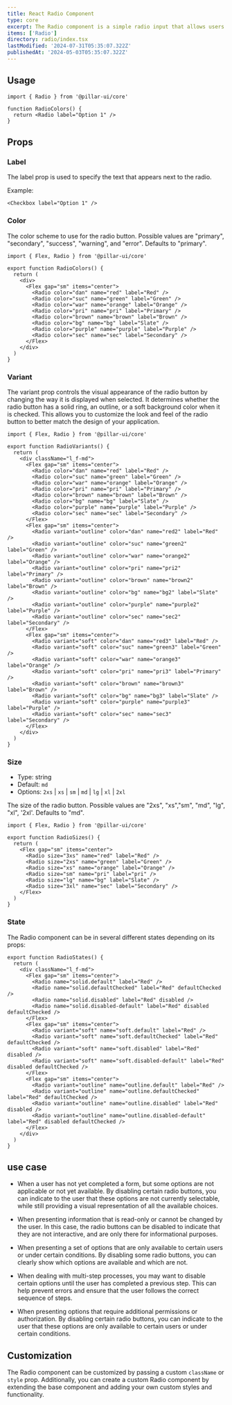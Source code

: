 ```yaml
---
title: React Radio Component
type: core
excerpt: The Radio component is a simple radio input that allows users to select a single option from a list of options.
items: ['Radio']
directory: radio/index.tsx
lastModified: '2024-07-31T05:35:07.322Z'
publishedAt: '2024-05-03T05:35:07.322Z'
---
```


## Usage

```tsx showLineNumbers title="Paper.tsx"
import { Radio } from '@pillar-ui/core'

function RadioColors() {
  return <Radio label="Option 1" />
}
```

## Props

### Label

The label prop is used to specify the text that appears next to the radio.

Example:

<RadioLabel />

```tsx showLineNumbers title="Radio.tsx"
<Checkbox label="Option 1" />
```

### Color

The color scheme to use for the radio button. Possible values are "primary", "secondary", "success", "warning", and "error". Defaults to "primary".

<RadioColors />

```tsx showLineNumbers title="Paper.tsx"
import { Flex, Radio } from '@pillar-ui/core'

export function RadioColors() {
  return (
    <div>
      <Flex gap="sm" items="center">
        <Radio color="dan" name="red" label="Red" />
        <Radio color="suc" name="green" label="Green" />
        <Radio color="war" name="orange" label="Orange" />
        <Radio color="pri" name="pri" label="Primary" />
        <Radio color="brown" name="brown" label="Brown" />
        <Radio color="bg" name="bg" label="Slate" />
        <Radio color="purple" name="purple" label="Purple" />
        <Radio color="sec" name="sec" label="Secondary" />
      </Flex>
    </div>
  )
}
```

### Variant

The variant prop controls the visual appearance of the radio button by changing the way it is displayed when selected. It determines whether the radio button has a solid ring, an outline, or a soft background color when it is checked. This allows you to customize the look and feel of the radio button to better match the design of your application.

<RadioVariants />

```tsx showLineNumbers title="Paper.tsx"
import { Flex, Radio } from '@pillar-ui/core'

export function RadioVariants() {
  return (
    <div className="l_f-md">
      <Flex gap="sm" items="center">
        <Radio color="dan" name="red" label="Red" />
        <Radio color="suc" name="green" label="Green" />
        <Radio color="war" name="orange" label="Orange" />
        <Radio color="pri" name="pri" label="Primary" />
        <Radio color="brown" name="brown" label="Brown" />
        <Radio color="bg" name="bg" label="Slate" />
        <Radio color="purple" name="purple" label="Purple" />
        <Radio color="sec" name="sec" label="Secondary" />
      </Flex>
      <Flex gap="sm" items="center">
        <Radio variant="outline" color="dan" name="red2" label="Red" />
        <Radio variant="outline" color="suc" name="green2" label="Green" />
        <Radio variant="outline" color="war" name="orange2" label="Orange" />
        <Radio variant="outline" color="pri" name="pri2" label="Primary" />
        <Radio variant="outline" color="brown" name="brown2" label="Brown" />
        <Radio variant="outline" color="bg" name="bg2" label="Slate" />
        <Radio variant="outline" color="purple" name="purple2" label="Purple" />
        <Radio variant="outline" color="sec" name="sec2" label="Secondary" />
      </Flex>
      <Flex gap="sm" items="center">
        <Radio variant="soft" color="dan" name="red3" label="Red" />
        <Radio variant="soft" color="suc" name="green3" label="Green" />
        <Radio variant="soft" color="war" name="orange3" label="Orange" />
        <Radio variant="soft" color="pri" name="pri3" label="Primary" />
        <Radio variant="soft" color="brown" name="brown3" label="Brown" />
        <Radio variant="soft" color="bg" name="bg3" label="Slate" />
        <Radio variant="soft" color="purple" name="purple3" label="Purple" />
        <Radio variant="soft" color="sec" name="sec3" label="Secondary" />
      </Flex>
    </div>
  )
}
```

### Size

- Type: string
- Default: `md`
- Options: `2xs` | `xs` | `sm` | `md` | `lg` | `xl` | `2xl`

The size of the radio button. Possible values are "2xs", "xs","sm", "md", "lg", "xl", '2xl'. Defaults to "md".

<RadioSizes />

```tsx showLineNumbers title="Paper.tsx"
import { Flex, Radio } from '@pillar-ui/core'

export function RadioSizes() {
  return (
    <Flex gap="sm" items="center">
      <Radio size="3xs" name="red" label="Red" />
      <Radio size="2xs" name="green" label="Green" />
      <Radio size="xs" name="orange" label="Orange" />
      <Radio size="sm" name="pri" label="pri" />
      <Radio size="lg" name="bg" label="Slate" />
      <Radio size="3xl" name="sec" label="Secondary" />
    </Flex>
  )
}
```

### State

The Radio component can be in several different states depending on its props:

<RadioState />

```tsx showLineNumbers title="Paper.tsx"
export function RadioStates() {
  return (
    <div className="l_f-md">
      <Flex gap="sm" items="center">
        <Radio name="solid.default" label="Red" />
        <Radio name="solid.defaultChecked" label="Red" defaultChecked />
        <Radio name="solid.disabled" label="Red" disabled />
        <Radio name="solid.disabled-default" label="Red" disabled defaultChecked />
      </Flex>
      <Flex gap="sm" items="center">
        <Radio variant="soft" name="soft.default" label="Red" />
        <Radio variant="soft" name="soft.defaultChecked" label="Red" defaultChecked />
        <Radio variant="soft" name="soft.disabled" label="Red" disabled />
        <Radio variant="soft" name="soft.disabled-default" label="Red" disabled defaultChecked />
      </Flex>
      <Flex gap="sm" items="center">
        <Radio variant="outline" name="outline.default" label="Red" />
        <Radio variant="outline" name="outline.defaultChecked" label="Red" defaultChecked />
        <Radio variant="outline" name="outline.disabled" label="Red" disabled />
        <Radio variant="outline" name="outline.disabled-default" label="Red" disabled defaultChecked />
      </Flex>
    </div>
  )
}
```

## use case

- When a user has not yet completed a form, but some options are not applicable or not yet available. By disabling certain radio buttons, you can indicate to the user that these options are not currently selectable, while still providing a visual representation of all the available choices.

- When presenting information that is read-only or cannot be changed by the user. In this case, the radio buttons can be disabled to indicate that they are not interactive, and are only there for informational purposes.

- When presenting a set of options that are only available to certain users or under certain conditions. By disabling some radio buttons, you can clearly show which options are available and which are not.

- When dealing with multi-step processes, you may want to disable certain options until the user has completed a previous step. This can help prevent errors and ensure that the user follows the correct sequence of steps.

- When presenting options that require additional permissions or authorization. By disabling certain radio buttons, you can indicate to the user that these options are only available to certain users or under certain conditions.

## Customization

The Radio component can be customized by passing a custom `className` or `style` prop. Additionally, you can create a custom Radio component by extending the base component and adding your own custom styles and functionality.
